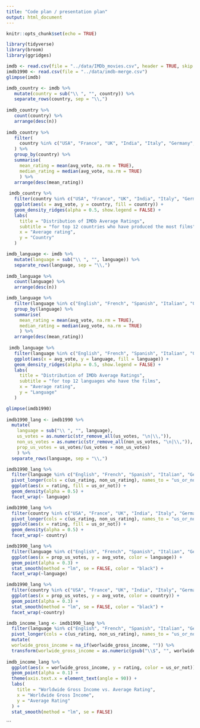 ```yaml
---
title: "Code plan / presentation plan"
output: html_document
---
```


```r
knitr::opts_chunk$set(echo = TRUE)
```

```r
library(tidyverse)
library(broom)
library(ggridges)
```

```r
imdb <- read.csv(file = "../data/IMDb_movies.csv", header = TRUE, skip = 1, na.strings = c("NA", "", "None"))
imdb1990 <- read.csv(file = "../data/imdb-merge.csv")
glimpse(imdb)
```

```r
imdb_country <- imdb %>%
   mutate(country = sub("\\ ", "", country)) %>%
   separate_rows(country, sep = "\\,")
   
imdb_country %>%
   count(country) %>%
   arrange(desc(n))
 
imdb_country %>%
   filter(
     country %in% c("USA", "France", "UK", "India", "Italy", "Germany", "Japan", "Canada", "Spain", "Hong Kong", "Turkey", "Belgium")
   ) %>%
   group_by(country) %>%
   summarise(
     mean_rating = mean(avg_vote, na.rm = TRUE),
     median_rating = median(avg_vote, na.rm = TRUE)
     ) %>%
   arrange(desc(mean_rating))
 
 imdb_country %>%
   filter(country %in% c("USA", "France", "UK", "India", "Italy", "Germany", "Japan", "Canada", "Spain", "Hong Kong", "Turkey", "Belgium")) %>%
   ggplot(aes(x = avg_vote, y = country, fill = country)) +
   geom_density_ridges(alpha = 0.5, show.legend = FALSE) +
   labs(
     title = "Distribution of IMDb Average Ratings",
     subtitle = "for top 12 countries who have produced the most films",
     x = "Average rating",
     y = "Country"
   )
```

```r
imdb_language <- imdb %>%
   mutate(language = sub("\\ ", "", language)) %>%
   separate_rows(language, sep = "\\,")
   
imdb_language %>%
   count(language) %>%
   arrange(desc(n))

imdb_language %>%
   filter(language %in% c("English", "French", "Spanish", "Italian", "German", "Japanese", "Hindi", "Russian", "Mandarin", "Turkish", "Cantonese", "Korean")) %>%
   group_by(language) %>%
   summarise(
     mean_rating = mean(avg_vote, na.rm = TRUE),
     median_rating = median(avg_vote, na.rm = TRUE)
     ) %>%
   arrange(desc(mean_rating))
 
 imdb_language %>%
   filter(language %in% c("English", "French", "Spanish", "Italian", "German", "Japanese", "Hindi", "Russian", "Mandarin", "Turkish", "Cantonese", "Korean")) %>%
   ggplot(aes(x = avg_vote, y = language, fill = language)) +
   geom_density_ridges(alpha = 0.5, show.legend = FALSE) +
   labs(
     title = "Distribution of IMDb Average Ratings",
     subtitle = "for top 12 languages who have the films",
     x = "Average rating",
     y = "Language"
   )
```


```r
glimpse(imdb1990)
  
imdb1990_lang <- imdb1990 %>%
  mutate(
    language = sub("\\ ", "", language),
    us_votes = as.numeric(str_remove_all(us_votes, "\n|\\,")),
    non_us_votes = as.numeric(str_remove_all(non_us_votes, "\n|\\,")),
    prop_us_votes = us_votes/(us_votes + non_us_votes)
    ) %>%
  separate_rows(language, sep = "\\,") 

imdb1990_lang %>%
  filter(language %in% c("English", "French", "Spanish", "Italian", "German", "Japanese", "Hindi", "Russian", "Mandarin", "Turkish", "Cantonese", "Korean")) %>%
  pivot_longer(cols = c(us_rating, non_us_rating), names_to = "us_or_not", values_to = "rating") %>%
  ggplot(aes(x = rating, fill = us_or_not)) +
  geom_density(alpha = 0.5) +
  facet_wrap(~ language)

```
```r
imdb1990_lang %>%
  filter(country %in% c("USA", "France", "UK", "India", "Italy", "Germany", "Japan", "Canada", "Spain", "Hong Kong", "Turkey", "Belgium")) %>%
  pivot_longer(cols = c(us_rating, non_us_rating), names_to = "us_or_not", values_to = "rating") %>%
  ggplot(aes(x = rating, fill = us_or_not)) +
  geom_density(alpha = 0.5) +
  facet_wrap(~ country)
```

```r
imdb1990_lang %>%
  filter(language %in% c("English", "French", "Spanish", "Italian", "German", "Japanese", "Hindi", "Russian", "Mandarin", "Turkish", "Cantonese", "Korean")) %>%
  ggplot(aes(x = prop_us_votes, y = avg_vote, color = language)) +
  geom_point(alpha = 0.3) +
  stat_smooth(method = "lm", se = FALSE, color = "black") +
  facet_wrap(~language)
```
```r
imdb1990_lang %>%
  filter(country %in% c("USA", "France", "UK", "India", "Italy", "Germany", "Japan", "Canada", "Spain", "Hong Kong", "Turkey", "Belgium")) %>%
  ggplot(aes(x = prop_us_votes, y = avg_vote, color = country)) +
  geom_point(alpha = 0.3) +
  stat_smooth(method = "lm", se = FALSE, color = "black") +
  facet_wrap(~country)
```

```r
imdb_income_lang <- imdb1990_lang %>%
  filter(language %in% c("English", "French", "Spanish", "Italian", "German", "Japanese", "Hindi", "Russian", "Mandarin", "Turkish", "Cantonese", "Korean")) %>%
  pivot_longer(cols = c(us_rating, non_us_rating), names_to = "us_or_not", values_to = "rating") %>%
  mutate( 
  worlwide_gross_income = na_if(worlwide_gross_income, "")) %>%
  transform(worlwide_gross_income = as.numeric(gsub("\\$", "", worlwide_gross_income)))
   
imdb_income_lang %>%
  ggplot(aes(x = worlwide_gross_income, y = rating, color = us_or_not)) +
  geom_point(alpha = 0.1) +
  theme(axis.text.x = element_text(angle = 90)) +
  labs(
    title = "Worldwide Gross Income vs. Average Rating",
    x = "Worldwide Gross Income",
    y = "Average Rating"
  ) +
  stat_smooth(method = "lm", se = FALSE)
```
```